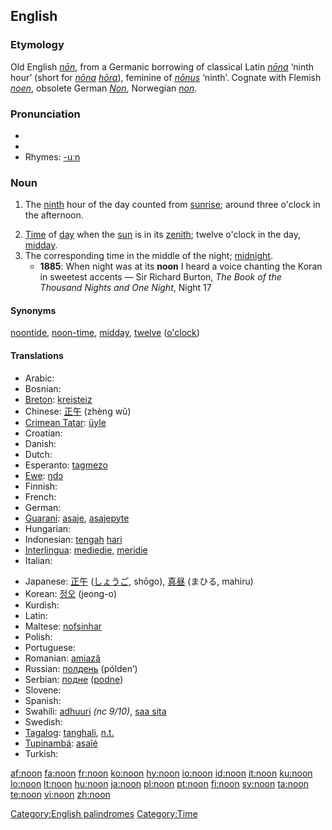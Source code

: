 ==English==
{{wikipedia}}

===Etymology===
Old English ''[[non#Old English|nōn]]'', from a Germanic borrowing of classical Latin ''[[nona|nōna]]'' ‘ninth hour’ (short for ''[[nona|nōna]] [[hora#Latin|hōra]]''), feminine of ''[[nonus|nōnus]]'' ‘ninth’.  Cognate with Flemish ''[[noen]]'', obsolete German ''[[Non]]'', Norwegian ''[[non#Norwegian|non]]''.

===Pronunciation===
* {{IPA|/nuːn/}}
* {{audio|en-us-noon.ogg|Audio (US)}}
* Rhymes: [[Rhymes:English:-uːn|-uːn]]

===Noun===
{{en-noun}}

# {{obsolete}} The [[ninth]] hour of the day counted from [[sunrise]]; around three o'clock in the afternoon.
# [[time|Time]] of [[day]] when the [[sun]] is in its [[zenith]]; twelve o'clock in the day, [[midday]].
# The corresponding time in the middle of the night; [[midnight]].
#* '''1885''': When night was at its '''noon''' I heard a voice chanting the Koran in sweetest accents — Sir Richard Burton, ''The Book of the Thousand Nights and One Night'', Night 17

====Synonyms====
[[noontide]], [[noon-time]], [[midday]], [[twelve]] ([[o'clock]])

====Translations====
{{trans-top|midday}}
* Arabic: {{Arab|[[ظهر]]}} {{IPAchar|(ʐóher)}} {{m}}
* Bosnian: {{t-|bs|podne|n}}
* [[Breton]]: [[kreisteiz]] {{m}}
* Chinese: [[正午]] (zhèng wǔ)
* [[Crimean Tatar]]: [[üyle]]
* Croatian: {{t-|hr|podne|n|alt=pódne}}
* Danish: {{t-|da|middag}}
* Dutch: {{t+|nl|middag|m}}
* Esperanto: [[tagmezo]]
* [[Ewe]]: [[ŋdɔ]]
* Finnish: {{t-|fi|keskipäivä}}
* French: {{t+|fr|midi|m}}
* German: {{t+|de|Mittag|m}}
* [[Guaraní]]: [[asaje]], [[asajepyte]]
* Hungarian: {{t+|hu|dél}}
* Indonesian: [[tengah]] [[hari]]
* [[Interlingua]]: [[mediedie]], [[meridie]]
* Italian: {{t+|it|mezzogiorno|m}}
{{trans-mid}}
* Japanese: [[正午]] ([[しょうご]], shōgo), [[真昼]] (まひる, mahiru)
* Korean: [[정오]] (jeong-o)
* Kurdish: {{KUchar|[[نیوه‌ڕۆ]]}}
* Latin: {{t+|la|meridies|m}}
* Maltese: [[nofsinhar]] {{m}}
* Polish: {{t+|pl|południe|n}}
* Portuguese: {{t+|pt|meio-dia|m}}
* Romanian: [[amiază]] {{f}}
* Russian: [[полдень]] (pólden’) {{m}}
* Serbian: [[подне]] ([[podne]]) {{n}}
* Slovene: {{t+|sl|poldan|m}}
* Spanish: {{t+|es|mediodía|m}}
* Swahili: [[adhuuri]] ''(nc 9/10)'', [[saa sita]]
* Swedish: {{t+|sv|middag|c}}
* [[Tagalog]]: [[tanghali]], [[n.t.]]
* [[Tupinambá]]: [[asaîé]]
* Turkish: {{t+|tr|öğle}}
{{trans-bottom}}

[[Category:English palindromes]]
[[Category:Time]]

[[af:noon]]
[[fa:noon]]
[[fr:noon]]
[[ko:noon]]
[[hy:noon]]
[[io:noon]]
[[id:noon]]
[[it:noon]]
[[ku:noon]]
[[lo:noon]]
[[lt:noon]]
[[hu:noon]]
[[ja:noon]]
[[pl:noon]]
[[pt:noon]]
[[fi:noon]]
[[sv:noon]]
[[ta:noon]]
[[te:noon]]
[[vi:noon]]
[[zh:noon]]